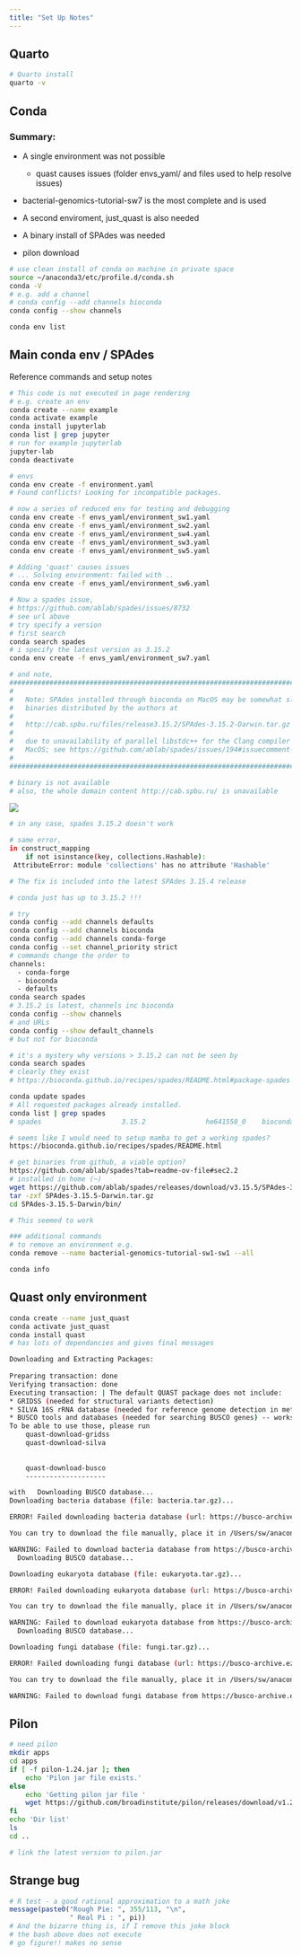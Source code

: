 ```yaml
---
title: "Set Up Notes"
---
```


## Quarto

```bash
# Quarto install 
quarto -v 
```

## Conda

### Summary:

-   A single environment was not possible

    -   quast causes issues (folder envs_yaml/ and files used to help resolve issues)

-   bacterial-genomics-tutorial-sw7 is the most complete and is used

-   A second enviroment, just_quast is also needed

-   A binary install of SPAdes was needed

-   pilon download

```bash
# use clean install of conda on machine in private space 
source ~/anaconda3/etc/profile.d/conda.sh
conda -V
# e.g. add a channel 
# conda config --add channels bioconda 
conda config --show channels 

conda env list
```

## Main conda env / SPAdes

Reference commands and setup notes

``` bash
# This code is not executed in page rendering
# e.g. create an env
conda create --name example
conda activate example
conda install jupyterlab
conda list | grep jupyter
# run for example jupyterlab
jupyter-lab
conda deactivate

# envs
conda env create -f environment.yaml
# Found conflicts! Looking for incompatible packages.

# now a series of reduced env for testing and debugging
conda env create -f envs_yaml/environment_sw1.yaml
conda env create -f envs_yaml/environment_sw2.yaml
conda env create -f envs_yaml/environment_sw4.yaml
conda env create -f envs_yaml/environment_sw3.yaml
conda env create -f envs_yaml/environment_sw5.yaml

# Adding 'quast' causes issues
# ... Solving environment: failed with ..
conda env create -f envs_yaml/environment_sw6.yaml

# Now a spades issue, 
# https://github.com/ablab/spades/issues/8732
# see url above
# try specify a version
# first search
conda search spades
# i specify the latest version as 3.15.2
conda env create -f envs_yaml/environment_sw7.yaml

# and note,
#############################################################################################
#                                                                                           #
#   Note: SPAdes installed through bioconda on MacOS may be somewhat slower than the SPAdes #
#   binaries distributed by the authors at                                                  #
#                                                                                           #
#   http://cab.spbu.ru/files/release3.15.2/SPAdes-3.15.2-Darwin.tar.gz
#                                                                                           #
#   due to unavailability of parallel libstdc++ for the Clang compiler used by bioconda on  #
#   MacOS; see https://github.com/ablab/spades/issues/194#issuecomment-523175204            #
#                                                                                           #
#############################################################################################

# binary is not available
# also, the whole domain content http://cab.spbu.ru/ is unavailable
```

![](img/spades_binaries_dist_3.15.2.png)

``` bash
# in any case, spades 3.15.2 doesn't work

# same error,
in construct_mapping
    if not isinstance(key, collections.Hashable):
 AttributeError: module 'collections' has no attribute 'Hashable'

# The fix is included into the latest SPAdes 3.15.4 release

# conda just has up to 3.15.2 !!!

# try 
conda config --add channels defaults
conda config --add channels bioconda
conda config --add channels conda-forge
conda config --set channel_priority strict
# commands change the order to
channels:
  - conda-forge
  - bioconda
  - defaults
conda search spades 
# 3.15.2 is latest, channels inc bioconda
conda config --show channels 
# and URLs 
conda config --show default_channels
# but not for bioconda

# it's a mystery why versions > 3.15.2 can not be seen by
conda search spades 
# clearly they exist
# https://bioconda.github.io/recipes/spades/README.html#package-spades

conda update spades
# All requested packages already installed.
conda list | grep spades
# spades                    3.15.2               he641558_0    bioconda

# seems like I would need to setup mamba to get a working spades?
https://bioconda.github.io/recipes/spades/README.html

# get binaries from github, a viable option?
https://github.com/ablab/spades?tab=readme-ov-file#sec2.2
# installed in home (~)
wget https://github.com/ablab/spades/releases/download/v3.15.5/SPAdes-3.15.5-Darwin.tar.gz
tar -zxf SPAdes-3.15.5-Darwin.tar.gz
cd SPAdes-3.15.5-Darwin/bin/

# This seemed to work

### additional commands 
# to remove an environment e.g.
conda remove --name bacterial-genomics-tutorial-sw1-sw1 --all

conda info
```

## Quast only environment

``` bash
conda create --name just_quast
conda activate just_quast
conda install quast
# has lots of dependancies and gives final messages

Downloading and Extracting Packages:
                                                                                                              
Preparing transaction: done                                                                   
Verifying transaction: done                                                                              
Executing transaction: | The default QUAST package does not include:                                                                                                                              
* GRIDSS (needed for structural variants detection)                                                             
* SILVA 16S rRNA database (needed for reference genome detection in metagenomic datasets)
* BUSCO tools and databases (needed for searching BUSCO genes) -- works in Linux only!                                                                                                            
To be able to use those, please run                                                                                                                                                               
    quast-download-gridss                                                                            
    quast-download-silva
    
    
    quast-download-busco   
    --------------------

with   Downloading BUSCO database...
Downloading bacteria database (file: bacteria.tar.gz)...

ERROR! Failed downloading bacteria database (url: https://busco-archive.ezlab.org/v3/datasets/bacteria_odb9.tar.gz), QUAST functionality will be limited! Exception caught: HTTP Error 404: Not Found

You can try to download the file manually, place it in /Users/sw/anaconda3/envs/just_quast/lib/python3.10/site-packages/quast_libs/busco/bacteria.tar.gz and restart QUAST

WARNING: Failed to download bacteria database from https://busco-archive.ezlab.org/v3/datasets/bacteria_odb9.tar.gz and unpack it into /Users/sw/anaconda3/envs/just_quast/lib/python3.10/site-packages/quast_libs/busco
  Downloading BUSCO database...

Downloading eukaryota database (file: eukaryota.tar.gz)...

ERROR! Failed downloading eukaryota database (url: https://busco-archive.ezlab.org/v3/datasets/eukaryota_odb9.tar.gz), QUAST functionality will be limited! Exception caught: HTTP Error 404: Not Found

You can try to download the file manually, place it in /Users/sw/anaconda3/envs/just_quast/lib/python3.10/site-packages/quast_libs/busco/eukaryota.tar.gz and restart QUAST

WARNING: Failed to download eukaryota database from https://busco-archive.ezlab.org/v3/datasets/eukaryota_odb9.tar.gz and unpack it into /Users/sw/anaconda3/envs/just_quast/lib/python3.10/site-packages/quast_libs/busco
  Downloading BUSCO database...

Downloading fungi database (file: fungi.tar.gz)...

ERROR! Failed downloading fungi database (url: https://busco-archive.ezlab.org/v3/datasets/fungi_odb9.tar.gz), QUAST functionality will be limited! Exception caught: HTTP Error 404: Not Found

You can try to download the file manually, place it in /Users/sw/anaconda3/envs/just_quast/lib/python3.10/site-packages/quast_libs/busco/fungi.tar.gz and restart QUAST

WARNING: Failed to download fungi database from https://busco-archive.ezlab.org/v3/datasets/fungi_odb9.tar.gz and unpack it into /Users/sw/anaconda3/envs/just_quast/lib/python3.10/site-packages/quast_libs/busco
```

## Pilon

```bash
# need pilon
mkdir apps
cd apps
if [ -f pilon-1.24.jar ]; then
    echo 'Pilon jar file exists.'
else
    echo 'Getting pilon jar file '
    wget https://github.com/broadinstitute/pilon/releases/download/v1.24/pilon-1.24.jar
fi
echo 'Dir list'
ls
cd ..

# link the latest version to pilon.jar


```

## Strange bug

```r
# R test - a good rational approximation to a math joke
message(paste0("Rough Pie: ", 355/113, "\n",
               " Real Pi : ", pi))
# And the bizarre thing is, if I remove this joke block
# the bash above does not execute
# go figure!! makes no sense
```
